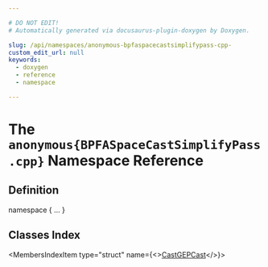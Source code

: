 ```yaml
---

# DO NOT EDIT!
# Automatically generated via docusaurus-plugin-doxygen by Doxygen.

slug: /api/namespaces/anonymous-bpfaspacecastsimplifypass-cpp-
custom_edit_url: null
keywords:
  - doxygen
  - reference
  - namespace

---
```





# The `anonymous{BPFASpaceCastSimplifyPass.cpp}` Namespace Reference

<DoxygenPage pluginConfig={pluginConfig}>



## Definition

<CodeBlock>namespace &#123; ... &#125;</CodeBlock>

## Classes Index

<MembersIndex>

<MembersIndexItem
  type="struct"
  name={<><a href="/docs/api/structs/anonymous-namespace-bpfaspacecastsimplifypass-cpp-/castgepcast">CastGEPCast</a></>}>
</MembersIndexItem>

</MembersIndex>


</DoxygenPage>
